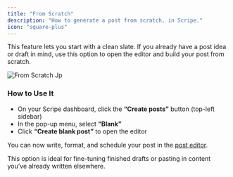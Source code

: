 ```yaml
---
title: "From Scratch"
description: "How to generate a post from scratch, in Scripe."
icon: "square-plus"
---
```


This feature lets you start with a clean slate. If you already have a post idea or draft in mind, use this option to open the editor and build your post from scratch.

![From Scratch Jp](/images/11.jpg)

### How to Use It

- On your Scripe dashboard, click the **“Create posts”** button (top-left sidebar)
- In the pop-up menu, select **“Blank”**
- Click **“Create blank post”** to open the editor

You can now write, format, and schedule your post in the [post editor](/editor/editor).

<Tip>
  This option is ideal for fine-tuning finished drafts or pasting in content you’ve already written elsewhere.
</Tip>
